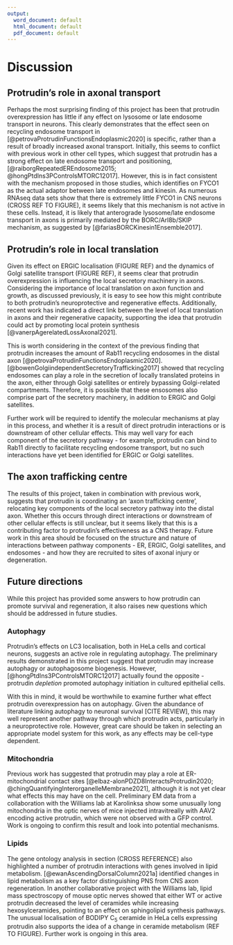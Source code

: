 ```yaml
---
output:
  word_document: default
  html_document: default
  pdf_document: default
---
```

# Discussion {.unnumbered #DISCUSSION}

```{=latex}
\markboth{DISCUSSION}{}
```

## Protrudin's role in axonal transport

Perhaps the most surprising finding of this project has been that protrudin overexpression has little if any effect on lysosome or late endosome transport in neurons.  This clearly demonstrates that the effect seen on recycling endosome transport in [@petrovaProtrudinFunctionsEndoplasmic2020] is specific, rather than a result of broadly increased axonal transport.  Initially, this seems to conflict with previous work in other cell types, which suggest that protrudin has a strong effect on late endosome transport and positioning, [@raiborgRepeatedEREndosome2015; @hongPtdIns3PControlsMTORC12017].  However, this is in fact consistent with the mechanism proposed in those studies,  which identifies on FYCO1 as the actual adaptor between late endosomes and kinesin.  As numerous RNAseq data sets show that there is extremely little FYCO1 in CNS neurons (CROSS REF TO FIGURE), it seems likely that this mechanism is not active in these cells.  Instead, it is likely that anterograde lysosome/late endosome transport in axons is primarily mediated by the BORC/Arl8b/SKIP mechanism, as suggested by [@fariasBORCKinesin1Ensemble2017].




## Protrudin's role in local translation

Given its effect on ERGIC localisation (FIGURE REF) and the dynamics of Golgi satellite transport (FIGURE REF), it seems clear that protrudin overexpression is influencing the local secretory machinery in axons.  Considering the importance of local translation on axon function and growth, as discussed previously, it is easy to see how this might contribute to both protrudin's neuroprotective and regenerative effects.  Additionally, recent work has indicated a direct link between the level of local translation in axons and their regenerative capacity, supporting the idea that protrudin could act by promoting local protein synthesis [@vanerpAgerelatedLossAxonal2021].

This is worth considering in the context of the previous finding that protrudin increases the amount of Rab11 recycling endosomes in the distal axon [@petrovaProtrudinFunctionsEndoplasmic2020].  [@bowenGolgiindependentSecretoryTrafficking2017] showed that recycling endosomes can play a role in the secretion of locally translated proteins in the axon, either through Golgi satellites or entirely bypassing Golgi-related compartments.  Therefore, it is possible that these ensosomes also comprise part of the secretory machinery, in addition to ERGIC and Golgi satellites. 

Further work will be required to identify the molecular mechanisms at play in this process, and whether it is a result of direct protrudin interactions or is downstream of other cellular effects.  This may well vary for each component of the secretory pathway - for example, protrudin can bind to Rab11 directly to facilitate recycling endosome transport, but no such interactions have yet been identified for ERGIC or Golgi satellites.


## The axon trafficking centre

The results of this project, taken in combination with previous work, suggests that protrudin is coordinating an 'axon trafficking centre', relocating key components of the local secretory pathway into the distal axon.  Whether this occurs through direct interactions or downstream of other cellular effects is still unclear, but it seems likely that this is a contributing factor to protrudin's effectiveness as a CNS therapy.  Future work in this area should be focused on the structure and nature of interactions between pathway components - ER, ERGIC, Golgi satellites, and endosomes - and how they are recruited to sites of axonal injury or degeneration.  





## Future directions

While this project has provided some answers to how protrudin can promote survival and regeneration, it also raises new questions which should be addressed in future studies.    

### Autophagy

Protrudin's effects on LC3 localisation, both in HeLa cells and cortical neurons, suggests an active role in regulating autophagy.  The preliminary results demonstrated in this project suggest that protrudin may increase autophagy or autophagosome biogenesis.  However, [@hongPtdIns3PControlsMTORC12017] actually found the opposite - protrudin *depletion* promoted autophagy initiation in cultured epithelial cells.  

With this in mind, it would be worthwhile to examine further what effect protrudin overexpression has on autophagy.  Given the abundance of literature linking autophagy to neuronal survival [CITE REVIEW], this may well represent another pathway through which protrudin acts, particularly in a neuroprotective role.  However, great care should be taken in selecting an appropriate model system for this work, as any effects may be cell-type dependent.


### Mitochondria

Previous work has suggested that protrudin may play a role at ER-mitochondrial contact sites [@elbaz-alonPDZD8InteractsProtrudin2020; @chingQuantifyingInterorganelleMembrane2021], although it is not yet clear what effects this may have on the cell.  Preliminary EM data from a collaboration with the Williams lab at Karolinksa show some unusually long mitochondria in the optic nerves of mice injected intravitreally with AAV2 encoding active protrudin, which were not observed with a GFP control.  Work is ongoing to confirm this result and look into potential mechanisms.


### Lipids

The gene ontology analysis in section (CROSS REFERENCE) also highlighted a number of protrudin interactions with genes involved in lipid metabolism.  [@ewanAscendingDorsalColumn2021a] identified changes in lipid metabolism as a key factor distinguishing PNS from CNS axon regeneration.  In another collaborative project with the Williams lab, lipid mass spectroscopy of mouse optic nerves showed that either WT or active protrudin decreased the level of ceramides while increasing hexosylceramides, pointing to an effect on sphingolipid synthesis pathways.  The unusual localisation of BODIPY C~5~ ceramide in HeLa cells expressing protrudin also supports the idea of a change in ceramide metabolism (REF TO FIGURE).  Further work is ongoing in this area.
